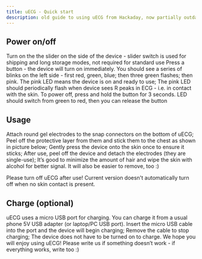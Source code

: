 ```yaml
---
title: uECG - Quick start
description: old guide to using uECG from Hackaday, now partially outdated
---
```


## Power on/off
Turn on the the slider on the side of the device - slider switch is used for shipping and long storage modes, not required for standard use
Press a button - the device will turn on immediately. You should see a series of blinks on the left side - first red, green, blue; then three green flashes; then pink. The pink LED means the device is on and ready to use;
The pink LED should periodically flash when device sees R peaks in ECG - i.e. in contact with the skin.
To power off, press and hold the button for 3 seconds. LED should switch from green to red, then you can release the button

## Usage
Attach round gel electrodes to the snap connectors on the bottom of uECG;
Peel off the protective layer from them and stick them to the chest as shown in picture below;
Gently press the device onto the skin once to ensure it sticks;
After use, peel off the device and detach the electrodes (they are single-use);
It’s good to minimize the amount of hair and wipe the skin with alcohol for better signal. It will also be easier to remove, too :)

Please turn off uECG after use! Current version doesn't automatically turn off when no skin contact is present.

## Charge (optional)
uECG uses a micro USB port for charging. You can charge it from a usual phone 5V USB adapter (or laptop/PC USB port). Insert the micro USB cable into the port and the device will begin charging;
Remove the cable to stop charging;
The device does not have to be turned on to charge.
We hope you will enjoy using uECG! Please write us if something doesn’t work - if everything works, write too :)
